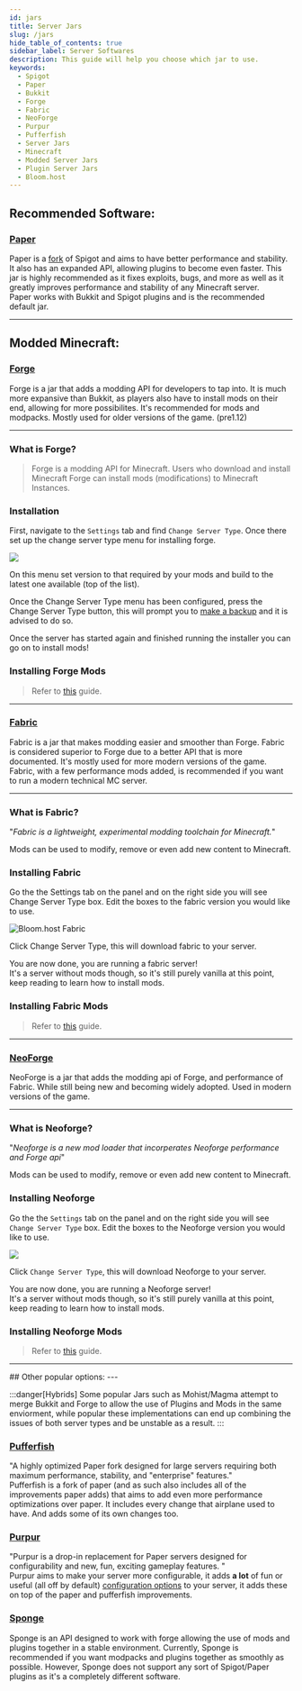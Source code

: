 ```yaml
---
id: jars
title: Server Jars
slug: /jars
hide_table_of_contents: true
sidebar_label: Server Softwares
description: This guide will help you choose which jar to use.
keywords:
  - Spigot
  - Paper
  - Bukkit
  - Forge
  - Fabric
  - NeoForge
  - Purpur
  - Pufferfish
  - Server Jars
  - Minecraft
  - Modded Server Jars
  - Plugin Server Jars
  - Bloom.host
---
```


## Recommended Software:

 ### [Paper](https://papermc.io/)
 Paper is a [fork](https://en.wikipedia.org/wiki/Fork_(software_development)) of Spigot and aims to have better performance and stability. It also has an expanded API, allowing plugins to become even faster. This jar is highly recommended as it fixes exploits, bugs, and more as well as it greatly improves performance and stability of any Minecraft server.  
 Paper works with Bukkit and Spigot plugins and is the recommended default jar.

---

## Modded Minecraft:

<Tabs groupId="Modded Installers">
  <TabItem value="Forge" label="Forge">
  
   ### [Forge](https://files.minecraftforge.net/)
Forge is a jar that adds a modding API for developers to tap into. It is much more expansive than Bukkit, as players also have to install mods on their end, allowing for more possibilites. It's recommended for mods and modpacks. Mostly used for older versions of the game. (pre1.12)

  ---

  ### What is Forge?
  
  > Forge is a modding API for Minecraft. Users who download and install Minecraft Forge can install mods (modifications) to Minecraft Instances.
  
  ### Installation
  
  First, navigate to the `Settings` tab and find `Change Server Type`. Once there set up the change server type menu for installing forge.
  
  ![](/plugins_and_modifications/forge_setup/1.png)
  
  On this menu set version to that required by your mods and build to the latest one available (top of the list).
  
  Once the Change Server Type menu has been configured, press the Change Server Type button, this will prompt you to [make a backup](/backups) and it is advised to do so.
  
  Once the server has started again and finished running the installer you can go on to install mods!
  
  ### Installing Forge Mods
  >
  > Refer to [this](/mods-install) guide.
  
  ---
  
  </TabItem>

  <TabItem value="Fabric" label="Fabric">
  
  ### [Fabric](https://fabricmc.net/)
Fabric is a jar that makes modding easier and smoother than Forge. Fabric is considered superior to Forge due to a better API that is more documented. It's mostly used for more modern versions of the game.   
Fabric, with a few performance mods added, is recommended if you want to run a modern technical MC server.

  ---
  
  ### What is Fabric?
  "*Fabric is a lightweight, experimental modding toolchain for Minecraft.*"
   
  Mods can be used to modify, remove or even add new content to Minecraft.
  
  
  ### Installing Fabric
  Go the the Settings tab on the panel and on the right side you will see Change Server Type box. 
  Edit the boxes to the fabric version you would like to use.
  
  ![Bloom.host Fabric](/plugins_and_modifications/fabric_setup/FabricInstaller.png)
  
  Click Change Server Type, this will download fabric to your server. 
  
  You are now done, you are running a fabric server!  
  It's a server without mods though, so it's still purely vanilla at this point, keep reading to learn how to install mods.
  
  ### Installing Fabric Mods
  > 
  > Refer to [this](/mods-install) guide.
  
  ---
  
  </TabItem>
  <TabItem value="Neoforge" label="Neoforge">
      
  ### [NeoForge](https://neoforged.net/)
NeoForge is a jar that adds the modding api of Forge, and performance of Fabric. While still being new and becoming widely adopted. Used in modern versions of the game.


  ---
  ### What is Neoforge?
  "*Neoforge is a new mod loader that incorperates Neoforge performance and Forge api*"
  
  Mods can be used to modify, remove or even add new content to Minecraft.
  
  
  ### Installing Neoforge
  Go the the `Settings` tab on the panel and on the right side you will see `Change Server Type` box. 
  Edit the boxes to the Neoforge version you would like to use.
  
  ![](/plugins_and_modifications/neoforge_setup/NeoforgeInstaller.png)
  
  Click `Change Server Type`, this will download Neoforge to your server. 
  
  You are now done, you are running a Neoforge server!  
  It's a server without mods though, so it's still purely vanilla at this point, keep reading to learn how to install mods.
  
  ### Installing Neoforge Mods
  >
  > Refer to [this](/mods-install) guide.

  ---

  </TabItem>
</Tabs>
## Other popular options: 
---

:::danger[Hybrids]
Some popular Jars such as Mohist/Magma attempt to merge Bukkit and Forge to allow the use of Plugins and Mods in the same enviorment, while popular these implementations can end up combining the issues of both server types and be unstable as a result.
:::
<Tabs>
  <TabItem value="Pufferfish" label="Pufferfish">

### [Pufferfish](https://github.com/pufferfish-gg/Pufferfish)
"A highly optimized Paper fork designed for large servers requiring both maximum performance, stability, and "enterprise" features."  
Pufferfish is a fork of paper (and as such also includes all of the improvements paper adds) that aims to add even more performance optimizations over paper. It includes every change that airplane used to have. And adds some of its own changes too.

  </TabItem>
  <TabItem value="Purpur" label="Purpur">

### [Purpur](https://purpurmc.org/)
"Purpur is a drop-in replacement for Paper servers designed for configurability and new, fun, exciting gameplay features.
"  
Purpur aims to make your server more configurable, it adds **a lot** of fun or useful (all off by default) [configuration options](https://purpurmc.org/docs/Configuration/) to your server, it adds these on top of the paper and pufferfish improvements.

  </TabItem>
  <TabItem value="Spongepowered" label="Spongepowered">

### [Sponge](https://www.spongepowered.org/)
 Sponge is an API designed to work with forge allowing the use of mods and plugins together in a stable environment. Currently, Sponge is recommended if you want modpacks and plugins together as smoothly as possible. However, Sponge does not support any sort of Spigot/Paper plugins as it's a completely different software.

  </TabItem>
</Tabs>
